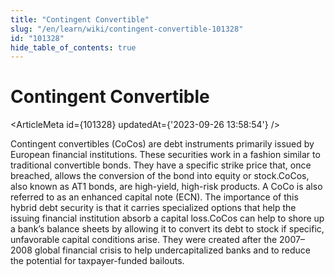 ```yaml
---
title: "Contingent Convertible"
slug: "/en/learn/wiki/contingent-convertible-101328"
id: "101328"
hide_table_of_contents: true
---
```



# Contingent Convertible

<ArticleMeta id={101328} updatedAt={'2023-09-26 13:58:54'} />
<div className='border-solid border-b border-t-0 my-4 border-[var(--ifm-color-gray-300)]' />

Contingent convertibles (CoCos) are debt instruments primarily issued by European financial institutions. These securities work in a fashion similar to traditional convertible bonds. They have a specific strike price that, once breached, allows the conversion of the bond into equity or stock.CoCos, also known as AT1 bonds, are high-yield, high-risk products. A CoCo is also referred to as an enhanced capital note (ECN). The importance of this hybrid debt security is that it carries specialized options that help the issuing financial institution absorb a capital loss.CoCos can help to shore up a bank’s balance sheets by allowing it to convert its debt to stock if specific, unfavorable capital conditions arise. They were created after the 2007–2008 global financial crisis to help undercapitalized banks and to reduce the potential for taxpayer-funded bailouts.
